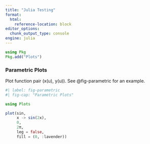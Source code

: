 ```yaml
---
title: "Julia Testing"
format:
  html:
    reference-location: block
editor_options: 
  chunk_output_type: console
engine: julia
---
```


```julia
using Pkg
Pkg.add("Plots")
```

### Parametric Plots

Plot function pair (x(u), y(u)). 
See @fig-parametric for an example.

```julia
#| label: fig-parametric
#| fig-cap: "Parametric Plots"

using Plots

plot(sin, 
     x -> sin(2x), 
     0, 
     2π, 
     leg = false, 
     fill = (0, :lavender))
```
